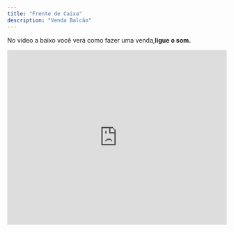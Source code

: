 ```yaml
---
title: "Frente de Caixa"
description: "Venda Balcão"
---
```


No vídeo a baixo você verá como fazer uma venda,**ligue o som.**

<iframe width="100%" height="400" src="https://www.youtube.com/embed/pFBxyH6uxn8" title="Como Fazer uma venda  | Produtos Agulhão Web" frameborder="0" allow="accelerometer; autoplay; clipboard-write; encrypted-media; gyroscope; picture-in-picture; web-share" referrerpolicy="strict-origin-when-cross-origin" allowfullscreen />

## Desconto e frete na capa.

Veja como aplicar um desconto na capa.

<iframe width="100%" height="400" src="https://www.youtube.com/embed/U0Y4Wfn-kWY" title="Como aplicar um desconto na capa | Produtos Agulhão Web" frameborder="0" allow="accelerometer; autoplay; clipboard-write; encrypted-media; gyroscope; picture-in-picture; web-share" referrerpolicy="strict-origin-when-cross-origin" allowfullscreen />

# Ações do Pedido

## Alteração de capa.

Para utilizar esta solução consulte o Suporte.

<iframe width="100%" height="400" src="https://www.youtube.com/embed/xirDfxbo4yQ" title="Como alterar a capa do pedio  | Produtos Agulhão Web" frameborder="0" allow="accelerometer; autoplay; clipboard-write; encrypted-media; gyroscope; picture-in-picture; web-share" referrerpolicy="strict-origin-when-cross-origin" allowfullscreen />

## Reabrir a venda e estornar o financeiro.

Para utilizar esta ação pergunte ao suporte.

Esta ação tem como objetivo corrigir as formas de pagamento e atualizar o financeiro do dia do fechamento do pedido.

<iframe width="100%" height="400" src="https://www.youtube.com/embed/fr1ziILRcDg" title="Como reabrir a venda e estornar o financeiro  | Produtos Agulhão Web" frameborder="0" allow="accelerometer; autoplay; clipboard-write; encrypted-media; gyroscope; picture-in-picture; web-share" referrerpolicy="strict-origin-when-cross-origin" allowfullscreen />

## Créditos

Esta função é destinada para clientes que estão fazendo uma troca ou devolução e querem deixar o pagamento em **Haver.** Confira o vídeo e saiba como fazer.

<iframe width="100%" height="400" src="https://www.youtube.com/embed/Vj9cnUiw2PA" title="Como lançar crédito e débito pelo frente de caixa?  | Produtos Agulhão Web" frameborder="0" allow="accelerometer; autoplay; clipboard-write; encrypted-media; gyroscope; picture-in-picture; web-share" referrerpolicy="strict-origin-when-cross-origin" allowfullscreen />